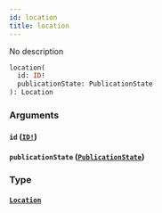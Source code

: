 ```yaml
---
id: location
title: location
---
```


No description

```graphql
location(
  id: ID!
  publicationState: PublicationState
): Location

```

### Arguments

#### `id` ([`ID!`](/v1/scalars/id))

#### `publicationState` ([`PublicationState`](/v1/enums/publication-state))

### Type

#### [`Location`](/v1/objects/location)
